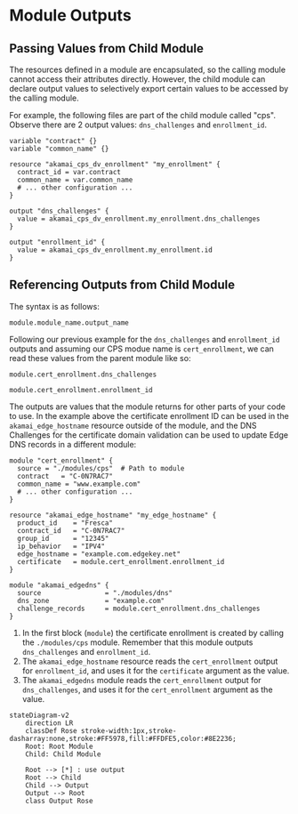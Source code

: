 
# Module Outputs

## Passing Values from Child Module
The resources defined in a module are encapsulated, so the calling module cannot access their attributes directly. However, the child module can declare output values to selectively export certain values to be accessed by the calling module.   

For example, the following files are part of the child module called "cps". Observe there are 2 output values: `dns_challenges` and `enrollment_id`. 

```hcl filename="./modules/cps/variables.tf" copy
variable "contract" {}
variable "common_name" {}
```

```hcl filename="./modules/cps/main.tf" copy {}
resource "akamai_cps_dv_enrollment" "my_enrollment" {
  contract_id = var.contract
  common_name = var.common_name
  # ... other configuration ...
}
```

```hcl filename="./modules/cps/outputs.tf" copy {}
output "dns_challenges" {
  value = akamai_cps_dv_enrollment.my_enrollment.dns_challenges
}

output "enrollment_id" {
  value = akamai_cps_dv_enrollment.my_enrollment.id
}
```

## Referencing Outputs from Child Module
The syntax is as follows:

```hcl
module.module_name.output_name
```

Following our previous example for the `dns_challenges` and `enrollment_id` outputs and assuming our CPS modue name is `cert_enrollment`, we can read these values from the parent module like so:
```hcl
module.cert_enrollment.dns_challenges

module.cert_enrollment.enrollment_id
```

The outputs are values that the module returns for other parts of your code to use. In the example above the certificate enrollment ID can be used in the `akamai_edge_hostname` resource outside of the module, and the DNS Challenges for the certificate domain validation can be used to update Edge DNS records in a different module:

```hcl filename="main.tf" copy {14,20}
module "cert_enrollment" {
  source = "./modules/cps"  # Path to module
  contract   = "C-0N7RAC7"
  common_name = "www.example.com"
  # ... other configuration ...
}

resource "akamai_edge_hostname" "my_edge_hostname" {
  product_id    = "Fresca"
  contract_id   = "C-0N7RAC7"
  group_id      = "12345"
  ip_behavior   = "IPV4"
  edge_hostname = "example.com.edgekey.net"
  certificate   = module.cert_enrollment.enrollment_id 
}

module "akamai_edgedns" {
  source                = "./modules/dns"
  dns_zone              = "example.com"
  challenge_records     = module.cert_enrollment.dns_challenges
}
```

1. In the first block (`module`) the certificate enrollment is created by calling the `./modules/cps` module. Remember that this module outputs `dns_challenges` and `enrollment_id`.
2. The `akamai_edge_hostname` resource reads the `cert_enrollment` output for `enrollment_id`, and uses it for the `certificate` argument as the value.
3. The `akamai_edgedns` module reads the `cert_enrollment` output for `dns_challenges`, and uses it for the `cert_enrollment` argument as the value.

```mermaid
stateDiagram-v2
    direction LR
    classDef Rose stroke-width:1px,stroke-dasharray:none,stroke:#FF5978,fill:#FFDFE5,color:#8E2236;
    Root: Root Module
    Child: Child Module 

    Root --> [*] : use output
    Root --> Child
    Child --> Output
    Output --> Root 
    class Output Rose
```
